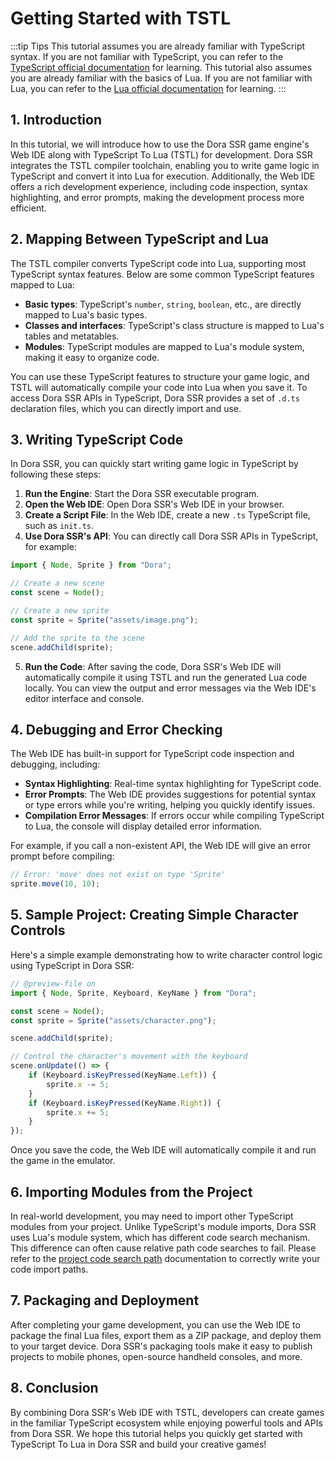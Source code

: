 # Getting Started with TSTL

:::tip Tips
This tutorial assumes you are already familiar with TypeScript syntax. If you are not familiar with TypeScript, you can refer to the [TypeScript official documentation](https://www.typescriptlang.org/docs/) for learning. This tutorial also assumes you are already familiar with the basics of Lua. If you are not familiar with Lua, you can refer to the [Lua official documentation](https://lua-users.org/wiki/TutorialDirectory) for learning.
:::

## 1. Introduction

In this tutorial, we will introduce how to use the Dora SSR game engine's Web IDE along with TypeScript To Lua (TSTL) for development. Dora SSR integrates the TSTL compiler toolchain, enabling you to write game logic in TypeScript and convert it into Lua for execution. Additionally, the Web IDE offers a rich development experience, including code inspection, syntax highlighting, and error prompts, making the development process more efficient.

## 2. Mapping Between TypeScript and Lua

The TSTL compiler converts TypeScript code into Lua, supporting most TypeScript syntax features. Below are some common TypeScript features mapped to Lua:

- **Basic types**: TypeScript's `number`, `string`, `boolean`, etc., are directly mapped to Lua's basic types.
- **Classes and interfaces**: TypeScript's class structure is mapped to Lua's tables and metatables.
- **Modules**: TypeScript modules are mapped to Lua's module system, making it easy to organize code.

You can use these TypeScript features to structure your game logic, and TSTL will automatically compile your code into Lua when you save it. To access Dora SSR APIs in TypeScript, Dora SSR provides a set of `.d.ts` declaration files, which you can directly import and use.

## 3. Writing TypeScript Code

In Dora SSR, you can quickly start writing game logic in TypeScript by following these steps:

1. **Run the Engine**: Start the Dora SSR executable program.
2. **Open the Web IDE**: Open Dora SSR's Web IDE in your browser.
3. **Create a Script File**: In the Web IDE, create a new `.ts` TypeScript file, such as `init.ts`.
4. **Use Dora SSR's API**: You can directly call Dora SSR APIs in TypeScript, for example:

```ts
import { Node, Sprite } from "Dora";

// Create a new scene
const scene = Node();

// Create a new sprite
const sprite = Sprite("assets/image.png");

// Add the sprite to the scene
scene.addChild(sprite);
```

5. **Run the Code**: After saving the code, Dora SSR's Web IDE will automatically compile it using TSTL and run the generated Lua code locally. You can view the output and error messages via the Web IDE's editor interface and console.

## 4. Debugging and Error Checking

The Web IDE has built-in support for TypeScript code inspection and debugging, including:

- **Syntax Highlighting**: Real-time syntax highlighting for TypeScript code.
- **Error Prompts**: The Web IDE provides suggestions for potential syntax or type errors while you're writing, helping you quickly identify issues.
- **Compilation Error Messages**: If errors occur while compiling TypeScript to Lua, the console will display detailed error information.

For example, if you call a non-existent API, the Web IDE will give an error prompt before compiling:

```ts
// Error: 'move' does not exist on type 'Sprite'
sprite.move(10, 10);
```

## 5. Sample Project: Creating Simple Character Controls

Here's a simple example demonstrating how to write character control logic using TypeScript in Dora SSR:

```ts
// @preview-file on
import { Node, Sprite, Keyboard, KeyName } from "Dora";

const scene = Node();
const sprite = Sprite("assets/character.png");

scene.addChild(sprite);

// Control the character's movement with the keyboard
scene.onUpdate(() => {
	if (Keyboard.isKeyPressed(KeyName.Left)) {
		sprite.x -= 5;
	}
	if (Keyboard.isKeyPressed(KeyName.Right)) {
		sprite.x += 5;
	}
});
```

Once you save the code, the Web IDE will automatically compile it and run the game in the emulator.

## 6. Importing Modules from the Project

In real-world development, you may need to import other TypeScript modules from your project. Unlike TypeScript's module imports, Dora SSR uses Lua's module system, which has different code search mechanism. This difference can often cause relative path code searches to fail. Please refer to the [project code search path](../../project-management) documentation to correctly write your code import paths.

## 7. Packaging and Deployment

After completing your game development, you can use the Web IDE to package the final Lua files, export them as a ZIP package, and deploy them to your target device. Dora SSR's packaging tools make it easy to publish projects to mobile phones, open-source handheld consoles, and more.

## 8. Conclusion

By combining Dora SSR's Web IDE with TSTL, developers can create games in the familiar TypeScript ecosystem while enjoying powerful tools and APIs from Dora SSR. We hope this tutorial helps you quickly get started with TypeScript To Lua in Dora SSR and build your creative games!
